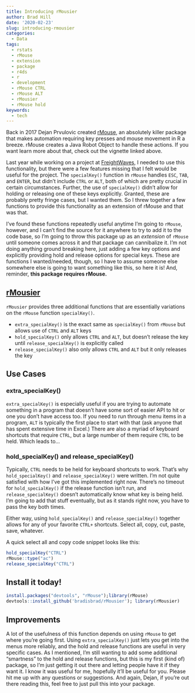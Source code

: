 ```yaml
---
title: Introducing rMousier
author: Brad Hill
date: '2020-02-23'
slug: introducing-rmousier
categories:
  - Data
tags:
  - rstats
  - rMouse
  - extension
  - package
  - r4ds
  - r
  - development
  - rMouse CTRL
  - rMouse ALT
  - rMousier
  - rMouse hold
keywords:
  - tech
---
```

  
Back in 2017 Dejan Prvulovic created [rMouse](https://cran.r-project.org/web/packages/rMouse/vignettes/rMouseVignette.html), an absolutely killer package that makes automation requiring key presses and mouse movement in R a breeze. rMouse creates a Java Robot Object to handle these actions. If you want learn more about that, check out the vignette linked above.  
  
Last year while working on a project at [FreightWaves](https://www.freightwaves.com), I needed to use this functionality, but there were a few features missing that I felt would be useful for the project. The `specialKey()` function in `rMouse` handles `ESC`, `TAB`, and `ENTER`, but didn't include `CTRL` or `ALT`, both of which are pretty crucial in certain circumstances. Further, the use of `specialKey()` didn't allow for holding or releasing one of these keys explicitly. Granted, these are probably pretty fringe cases, but I wanted them. So I threw together a few functions to provide this functionality as an extension of rMouse and that was that.  
  
I've found these functions repeatedly useful anytime I'm going to `rMouse`, however, and I can't find the source for it anywhere to try to add it to the code base, so I'm going to throw this package up as an _extension_ of `rMouse` until someone comes across it and that package can cannibalize it. I'm not doing anything ground breaking here, just adding a few key options and explicitly providing hold and release options for special keys. These are functions I wanted/needed, though, so I have to assume someone else somewhere else is going to want something like this, so here it is! And, reminder, **this package requires rMouse.**  
  
## [rMousier](https://github.com/bradisbrad/rMousier)   
  
`rMousier` provides three additional functions that are essentially variations on the `rMouse` function `specialKey()`.   
  
- `extra_specialKey()` is the exact same as `specialKey()` from `rMouse` but allows use of `CTRL` and `ALT` keys   
- `hold_specialKey()` only allows `CTRL` and `ALT`, but doesn't release the key until `release_specialKey()` is explicitly called   
- `release_specialKey()` also only allows `CTRL` and `ALT` but it only releases the key   
   
## Use Cases    

### extra_specialKey()   
  
`extra_specialKey()` is especially useful if you are trying to automate something in a program that doesn't have some sort of easier API to hit or one you don't have access too. If you need to run through menu items in a program, `ALT` is typically the first place to start with that (ask anyone that has spent extensive time in Excel.) There are also a myriad of keyboard shortcuts that require `CTRL`, but a large number of them require `CTRL` to be held. Which leads to...   
  
### hold_specialKey() and release_specialKey()  
  
Typically, `CTRL` needs to be held for keyboard shortcuts to work. That's why `hold_specialKey()` and `release_specialKey()` were written. I'm not quite satisfied with how I've got this implemented right now. There's no timeout for `hold_specialKey()` if the release function isn't run, and `release_specialKey()` doesn't automatically know what key is being held. I'm going to add that stuff eventually, but as it stands right now, you have to pass the key both times.   
  
Either way, using `hold_specialKey()` and `release_specialKey()` together allows for any of your favorite `CTRL+` shortcuts. Select all, copy, cut, paste, save, whatever.  
  
A quick select all and copy code snippet looks like this:   
  
```r
hold_specialKey("CTRL")
rMouse::type("ac")
release_specialKey("CTRL")
```
  
  
## Install it today!  
  
```r
install.packages("devtools", "rMouse");library(rMouse)
devtools::install_github('bradisbrad/rMousier'); library(rMousier)
```
  

## Improvements   
  
A lot of the usefulness of this function depends on using `rMouse` to get where you're going first. Using `extra_specialKey()` just lets you get into the menus more reliably, and the hold and release functions are useful in very specific cases. As I mentioned, I'm still wanting to add some additional "smartness" to the hold and release functions, but this is my first (kind of) package, so I'm just getting it out there and letting people have it if they want it. I know it was useful for me, hopefully it'll be useful for you. Please hit me up with any questions or suggestions. And again, Dejan, if you're out there reading this, feel free to just pull this into your package. 